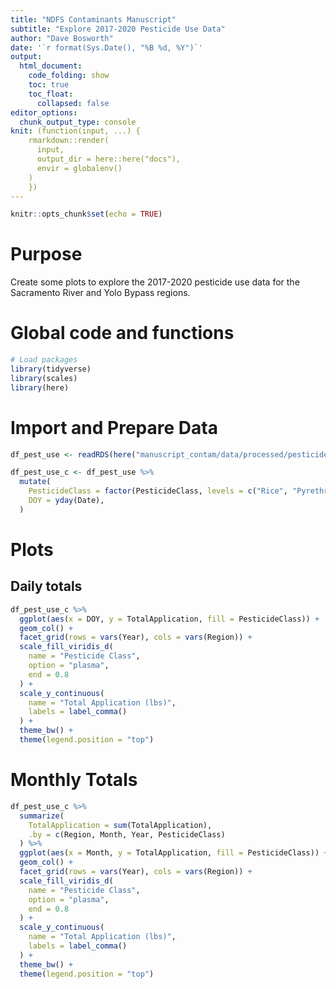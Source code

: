 ```yaml
---
title: "NDFS Contaminants Manuscript"
subtitle: "Explore 2017-2020 Pesticide Use Data"
author: "Dave Bosworth"
date: '`r format(Sys.Date(), "%B %d, %Y")`'
output: 
  html_document: 
    code_folding: show
    toc: true
    toc_float:
      collapsed: false
editor_options: 
  chunk_output_type: console
knit: (function(input, ...) {
    rmarkdown::render(
      input,
      output_dir = here::here("docs"),
      envir = globalenv()
    )
    })
---
```


```r
knitr::opts_chunk$set(echo = TRUE)
```

# Purpose

Create some plots to explore the 2017-2020 pesticide use data for the Sacramento River and Yolo Bypass regions.

# Global code and functions

```r
# Load packages
library(tidyverse)
library(scales)
library(here)
```

# Import and Prepare Data

```r
df_pest_use <- readRDS(here("manuscript_contam/data/processed/pesticide_use_daily_tot_2017-2020.rds"))
```

```r
df_pest_use_c <- df_pest_use %>% 
  mutate(
    PesticideClass = factor(PesticideClass, levels = c("Rice", "Pyrethroid", "Other")),
    DOY = yday(Date),
  )
```

# Plots

## Daily totals

```r
df_pest_use_c %>% 
  ggplot(aes(x = DOY, y = TotalApplication, fill = PesticideClass)) +
  geom_col() +
  facet_grid(rows = vars(Year), cols = vars(Region)) +
  scale_fill_viridis_d(
    name = "Pesticide Class", 
    option = "plasma", 
    end = 0.8
  ) +
  scale_y_continuous(
    name = "Total Application (lbs)",
    labels = label_comma()
  ) +
  theme_bw() +
  theme(legend.position = "top")
```

# Monthly Totals

```r
df_pest_use_c %>% 
  summarize(
    TotalApplication = sum(TotalApplication),
    .by = c(Region, Month, Year, PesticideClass)
  ) %>% 
  ggplot(aes(x = Month, y = TotalApplication, fill = PesticideClass)) +
  geom_col() +
  facet_grid(rows = vars(Year), cols = vars(Region)) +
  scale_fill_viridis_d(
    name = "Pesticide Class", 
    option = "plasma", 
    end = 0.8
  ) +
  scale_y_continuous(
    name = "Total Application (lbs)",
    labels = label_comma()
  ) +
  theme_bw() +
  theme(legend.position = "top")
```

